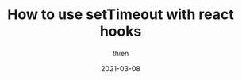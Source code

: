 ---
slug: settimeout-in-hooks
title: How to use setTimeout with react hooks
date: 2021-03-08
author: thien
tags:
  - notes
  - 
---